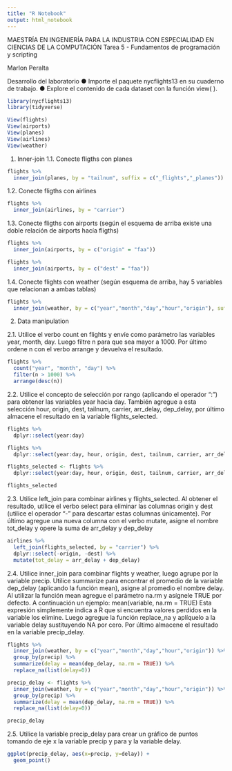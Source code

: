 ---
title: "R Notebook"
output: html_notebook
---

MAESTRÍA EN INGENIERÍA PARA LA INDUSTRIA CON ESPECIALIDAD EN CIENCIAS DE LA COMPUTACIÓN
Tarea 5 - Fundamentos de programación y scripting

Marlon Peralta

Desarrollo del laboratorio
● Importe el paquete nycflights13 en su cuaderno de trabajo.
● Explore el contenido de cada dataset con la función view( ).

```{r}
library(nycflights13)
library(tidyverse)

View(flights)
View(airports)
View(planes)
View(airlines)
View(weather)
```

1. Inner-join
1.1. Conecte fligths con planes

```{r}
flights %>%
  inner_join(planes, by = "tailnum", suffix = c("_flights","_planes"))
```

1.2. Conecte fligths con airlines

```{r}
flights %>%
  inner_join(airlines, by = "carrier")
```

1.3. Conecte fligths con airports (según el esquema de arriba existe una doble relación de airports hacía fligths)

```{r}
flights %>%
  inner_join(airports, by = c("origin" = "faa"))

flights %>%
  inner_join(airports, by = c("dest" = "faa"))
```

1.4. Conecte flights con weather (según esquema de arriba, hay 5 variables que relacionan a ambas tablas)

```{r}
flights %>%
  inner_join(weather, by = c("year","month","day","hour","origin"), suffix = c("_flights","_weather"))
```

2. Data manipulation

2.1. Utilice el verbo count en flights y envíe como parámetro las variables year, month, day.
Luego filtre n para que sea mayor a 1000. Por último ordene n con el verbo arrange y
devuelva el resultado.

```{r}
flights %>%
  count("year", "month", "day") %>%
  filter(n > 1000) %>%
  arrange(desc(n))
```
2.2. Utilice el concepto de selección por rango (aplicando el operador “:”) para obtener las
variables year hacia day. También agregue a esta selección hour, origin, dest, tailnum, carrier, arr_delay, dep_delay, por último almacene el resultado en la variable flights_selected.

```{r}
flights %>%
  dplyr::select(year:day)

flights %>%
  dplyr::select(year:day, hour, origin, dest, tailnum, carrier, arr_delay, dep_delay)

flights_selected <- flights %>%
  dplyr::select(year:day, hour, origin, dest, tailnum, carrier, arr_delay, dep_delay)

flights_selected

```
2.3. Utilice left_join para combinar airlines y flights_selected. Al obtener el resultado, utilice
el verbo select para eliminar las columnas origin y dest (utilice el operador “-” para descartar estas columnas únicamente). Por último agregue una nueva columna con el verbo mutate, asigne el nombre tot_delay y opere la suma de arr_delay y dep_delay 

```{r}
airlines %>%
  left_join(flights_selected, by = "carrier") %>%
  dplyr::select(-origin, -dest) %>%
  mutate(tot_delay = arr_delay + dep_delay)
```
2.4. Utilice inner_join para combinar flights y weather, luego agrupe por la variable precip. Utilice summarize para encontrar el promedio de la variable dep_delay (aplicando la función mean), asigne al promedio el nombre delay. Al utilizar la función mean agregue el parámetro na.rm y asígnele TRUE por defecto. A continuación un ejemplo: mean(variable, na.rm = TRUE)
Esta expresión simplemente indica a R que si encuentra valores perdidos en la variable los elimine. Luego agregue la función replace_na y aplíquelo a la variable delay sustituyendo NA
por cero. Por último almacene el resultado en la variable precip_delay.

```{r}
flights %>%
  inner_join(weather, by = c("year","month","day","hour","origin")) %>%
  group_by(precip) %>%
  summarize(delay = mean(dep_delay, na.rm = TRUE)) %>%
  replace_na(list(delay=0))

precip_delay <- flights %>%
  inner_join(weather, by = c("year","month","day","hour","origin")) %>%
  group_by(precip) %>%
  summarize(delay = mean(dep_delay, na.rm = TRUE)) %>%
  replace_na(list(delay=0))

precip_delay
```
2.5. Utilice la variable precip_delay para crear un gráfico de puntos tomando de eje x la
variable precip y para y la variable delay.

```{r}
ggplot(precip_delay, aes(x=precip, y=delay)) +
  geom_point()
```

